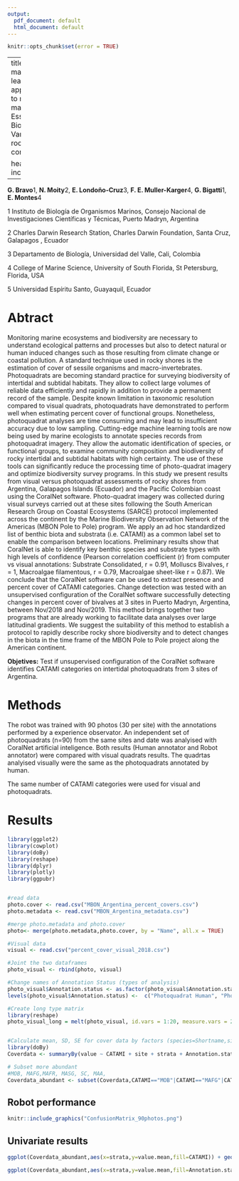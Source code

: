 ```yaml
---
output:
  pdf_document: default
  html_document: default
---
```

```r
knitr::opts_chunk$set(error = TRUE)
```

---
title: "Deep machine learning applications to monitor marine Essential Biodiversity Variables of rocky shore communities "

header-includes:
- \usepackage{fancyhdr}
- \usepackage{caption}
- \captionsetup[figure]{name=Figure}
- \captionsetup[table]{name=Table}
#- \pagestyle{fancy}
#- \fancyhead[RO]{Capítulo 1}
#- \fancyfoot[CO,CE]{Gonzalo Bravo}
- \fancyfoot[LE,RO]{\thepage}
output: 
  rmarkdown::pdf_document:
    toc: true
    toc_depth: 3
    fig_caption: yes
    extra_dependencies: ["xcolor"]  
    includes:  
      in_header: preamble-latex.tex
---

**G. Bravo**1, **N. Moity**2, **E. Londoño-Cruz**3, **F. E. Muller-Karger**4, **G. Bigatti**1, **E. Montes**4  

1 Instituto de Biología de Organismos Marinos, Consejo Nacional de Investigaciones Científicas y Técnicas, Puerto Madryn, Argentina <br/>

2 Charles Darwin Research Station, Charles Darwin Foundation, Santa Cruz, Galapagos , Ecuador <br/>

3 Departamento de Biología, Universidad del Valle, Cali, Colombia  <br/>

4 College of Marine Science, University of South Florida, St Petersburg, Florida, USA <br/> 

5 Universidad Espíritu Santo, Guayaquil, Ecuador <br/>


# Abtract 

Monitoring marine ecosystems and biodiversity are necessary to understand ecological patterns and processes but also to detect natural or human induced changes such as those resulting from climate change or coastal pollution. A standard technique used in rocky shores is the estimation of cover of sessile organisms and macro-invertebrates. Photoquadrats are becoming standard practice for surveying biodiversity of intertidal and subtidal habitats. They allow to collect large volumes of reliable data efficiently and rapidly in addition to provide a permanent record of the sample. Despite known limitation in taxonomic resolution compared to visual quadrats, photoquadrats have demonstrated to perform well when estimating percent cover of functional groups. Nonetheless, photoquadrat analyses are time consuming and may lead to insufficient accuracy due to low sampling. Cutting-edge machine learning tools are now being used by marine ecologists to annotate species records from photoquadrat imagery. They allow the automatic identification of species, or functional groups, to examine community composition and biodiversity of rocky intertidal and subtidal habitats with high certainty. The use of these tools can significantly reduce the processing time of photo-quadrat imagery and optimize biodiversity survey programs. In this study we present results from visual versus photoquadrat assessments of rocky shores from Argentina, Galapagos Islands (Ecuador) and the Pacific Colombian coast using the CoralNet software. Photo-quadrat imagery was collected during visual surveys carried out at these sites following the South American Research Group on Coastal Ecosystems (SARCE) protocol implemented across the continent by the Marine Biodiversity Observation Network of the Americas (MBON Pole to Pole) program. We apply an ad hoc standardized list of benthic biota and substrata (i.e. CATAMI) as a common label set to enable the comparison between locations. Preliminary results show that CoralNet is able to identify key benthic species and substrate types with high levels of confidence (Pearson correlation coefficient (r) from computer vs visual annotations: Substrate Consolidated, r = 0.91, Molluscs Bivalves, r = 1, Macroalgae filamentous, r = 0.79, Macroalgae sheet-like r = 0.87). We conclude that the CoralNet software can be used to extract presence and percent cover of CATAMI categories. Change detection was tested with an unsupervised configuration of the CoralNet software successfully detecting changes in percent cover of bivalves at 3 sites in Puerto Madryn, Argentina, between Nov/2018 and Nov/2019. This method brings together two programs that are already working to facilitate data analyses over large latitudinal gradients.  We suggest the suitability of this method to establish a protocol to rapidly describe rocky shore biodiversity and to detect changes in the biota in the time frame of the MBON Pole to Pole project along the American continent.<br/>

**Objetives:** Test if unsupervised configuration of the CoralNet software identifies  CATAMI categories on intertidal photoquadrats from 3 sites of Argentina.



# Methods 

The robot was trained with 90 photos (30 per site) with the annotations performed by a experience observator. An independent set of photoquadrats (n=90) from the same sites and date was analyised with CoralNet artificial inteligence. Both results (Human annotator and Robot annotator) were compared with visual quadrats results. The quadrtas analyised visually were the same as the photoquadrats annotated by human.

The same number of CATAMI categories were used for visual and photoquadrats.



# Results 

```r

library(ggplot2)
library(cowplot)
library(doBy)
library(reshape)
library(dplyr)
library(plotly)
library(ggpubr)


#read data
photo.cover <- read.csv("MBON_Argentina_percent_covers.csv")
photo.metadata <- read.csv("MBON_Argentina_metadata.csv")

#merge photo.metadata and photo.cover
photo<- merge(photo.metadata,photo.cover, by = "Name", all.x = TRUE) 

#Visual data 
visual <- read.csv("percent_cover_visual_2018.csv") 

#Joint the two dataframes
photo_visual <- rbind(photo, visual)

#Change names of Annotation Status (types of analysis)
photo_visual$Annotation.status <- as.factor(photo_visual$Annotation.status)
levels(photo_visual$Annotation.status) <-  c("Photoquadrat Human", "Photoquadrat Robot","Visual quadrat")

#Create long type matrix 
library(reshape)
photo_visual_long = melt(photo_visual, id.vars = 1:20, measure.vars = 21:ncol(photo_visual), variable_name = "CATAMI", value_name ="cover", na.rm = T)


#Calculate mean, SD, SE for cover data by factors (species=Shortname,site, strata,) 
library(doBy)
Coverdata <- summaryBy(value ~ CATAMI + site + strata + Annotation.status,data=photo_visual_long, FUN = function(x) { c(mean = mean(x),SD=sd(x),SE = sqrt(var(x)/length(x)))})

# Subset more abundant 
#MOB, MAFG,MAFR, MASG, SC, MAA, 
Coverdata_abundant <- subset(Coverdata,CATAMI=="MOB"|CATAMI=="MAFG"|CATAMI=="MASG"|CATAMI=="MAFR"|CATAMI=="MAFG"|CATAMI=="SC"|CATAMI=="MAA")
```

## Robot performance 

```r
knitr::include_graphics("ConfusionMatrix_90photos.png")
```



## Univariate results

```r
ggplot(Coverdata_abundant,aes(x=strata,y=value.mean,fill=CATAMI)) + geom_bar(alpha=0.7,stat="identity",color="black",position=position_dodge()) + scale_color_grey() + geom_errorbar(aes(ymin=value.mean-value.SE, ymax=value.mean+value.SE), width=.2,position=position_dodge(.9)) + theme_bw() + scale_y_continuous(limits = c(0,100))+ scale_x_discrete(limits=c("HIGHTIDE","MIDTIDE","LOWTIDE"),labels=c("HIGHT","MID","LOW"))+ labs(fill = "CATAMI CODE",x = "", y = "Cover (%)", title = "",caption ="Mean + SE") + scale_fill_brewer(palette="Greys")+ facet_grid(site~Annotation.status) + theme(legend.position = "bottom",panel.grid.major = element_blank(),panel.grid.minor = element_blank())
```

```r
ggplot(Coverdata_abundant,aes(x=strata,y=value.mean,fill=Annotation.status)) + geom_bar(alpha=0.7,stat="identity",color="black",position=position_dodge()) + scale_color_grey() + geom_errorbar(aes(ymin=value.mean-value.SE, ymax=value.mean+value.SE), width=.2,position=position_dodge(.9)) + theme_bw() + scale_y_continuous(limits = c(0,100))+ scale_x_discrete(limits=c("HIGHTIDE","MIDTIDE","LOWTIDE"),labels=c("HIGHT","MID","LOW")) + facet_grid(site~CATAMI) + labs(fill = "Method",x = "", y = "Cover (%)", title = "",caption ="Mean + SE") + theme(legend.position = "bottom",panel.grid.major = element_blank(),panel.grid.minor = element_blank()) +scale_fill_brewer(palette="Greys",name = "Method")
```
